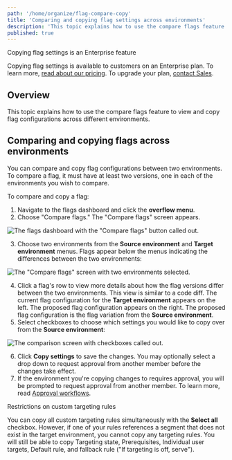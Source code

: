 ```yaml
---
path: '/home/organize/flag-compare-copy'
title: 'Comparing and copying flag settings across environments'
description: 'This topic explains how to use the compare flags feature to view and copy flag configurations across different environments.'
published: true
---
```


<Callout intent="primary">
<CalloutTitle>Copying flag settings is an Enterprise feature</CalloutTitle>
<CalloutDescription>

Copying flag settings is available to customers on an Enterprise plan. To learn more, [read about our pricing](https://launchdarkly.com/pricing/). To upgrade your plan, [contact Sales](https://launchdarkly.com/contact-sales/).

</CalloutDescription>
</Callout>

## Overview

This topic explains how to use the compare flags feature to view and copy flag configurations across different environments.

## Comparing and copying flags across environments

You can compare and copy flag configurations between two environments. To compare a flag, it must have at least two versions, one in each of the environments you wish to compare.

To compare and copy a flag:

1. Navigate to the flags dashboard and click the **overflow menu**.
2. Choose "Compare flags." The "Compare flags" screen appears.

![The flags dashboard with the "Compare flags" button called out.](flag-compare-callout.png)

3. Choose two environments from the **Source environment** and **Target environment** menus. Flags appear below the menus indicating the differences between the two environments:

![The "Compare flags" screen with two environments selected.](flag-comparing-two-environments.png)


4. Click a flag's row to view more details about how the flag versions differ between the two environments. This view is similar to a code diff. The current flag configuration for the **Target environment** appears on the left. The proposed flag configuration appears on the right. The proposed flag configuration is the flag variation from the **Source environment**.
5. Select checkboxes to choose which settings you would like to copy over from the **Source environment**:

![The comparison screen with checkboxes called out.](flag-copy-options-callout.png)

6. Click **Copy settings** to save the changes. You may optionally select a drop down to request approval from another member before the changes take effect.
7. If the environment you're copying changes to requires approval, you will be prompted to request approval from another member. To learn more, read [Approval workflows](/home/feature-workflows/approvals).

<Callout intent="alert">
<CalloutTitle>Restrictions on custom targeting rules</CalloutTitle>
<CalloutDescription>

You can copy all custom targeting rules simultaneously with the **Select all** checkbox. However, if one of your rules references a segment that does not exist in the target environment, you cannot copy any targeting rules. You will still be able to copy Targeting state, Prerequisites, Individual user targets, Default rule, and fallback rule ("If targeting is off, serve").

</CalloutDescription>
</Callout>
